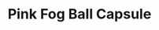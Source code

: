 ---
title: "Pink Fog Ball Capsule"
meta_title: "Pink Fog Ball Capsule craft"
description: "Craft de Pink Fog Ball Capsule"
rank: "s"
draft: false
name: "Pink Fog Ball Capsule"
recipe_img: "https://wiki.pokexgames.com/images/8/89/Pink_Fog_Ball_Capsule.gif"
level: 110
craft_time: 36000
result: 1
value_npc: 1
ingredients:
  - name: "Purpleheart Log"
    quantity: 600
    item_img: "https://wiki.pokexgames.com/images/f/fe/Purpleheart_Log.png"
    value_npc: 1
  - name: "Curly Pig Tail"
    quantity: 19
    item_img: "https://wiki.pokexgames.com/images/1/17/Curly_Pig_Tail.png"
    value_npc: 1
  - name: "Corrupted Poisonous Tail"
    quantity: 17
    item_img: "https://wiki.pokexgames.com/images/a/ab/Corrupted-Poisonous-Tail.gif"
    value_npc: 1
  - name: "Bagworm Pink Leaves"
    quantity: 3
    item_img: "https://wiki.pokexgames.com/images/8/80/Bagworm_Pink_Leaves.png"
    value_npc: 1
  - name: "Sand Pouch"
    quantity: 31
    item_img: "https://wiki.pokexgames.com/images/b/bf/Sand_Pouch.png"
    value_npc: 1
  - name: "Corrupted Gem Star"
    quantity: 23
    item_img: "https://wiki.pokexgames.com/images/2/2d/Corrupted-Gem-Star.gif"
    value_npc: 1
---